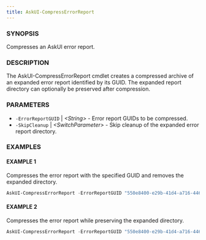 ---
title: AskUI-CompressErrorReport
---


### SYNOPSIS

Compresses an AskUI error report.

### DESCRIPTION

The AskUI-CompressErrorReport cmdlet creates a compressed archive of an expanded error report 
identified by its GUID. The expanded report directory can optionally be preserved after compression.

### PARAMETERS

- `-ErrorReportGUID` | _&lt;String&gt;_ - Error report GUIDs to be compressed. 
- `-SkipCleanup` | _&lt;SwitchParameter&gt;_ - Skip cleanup of the expanded error report directory.

### EXAMPLES

#### EXAMPLE 1

Compresses the error report with the specified GUID and removes the expanded directory.

```powershell
AskUI-CompressErrorReport -ErrorReportGUID "550e8400-e29b-41d4-a716-446655440000"
```
 
#### EXAMPLE 2

Compresses the error report while preserving the expanded directory.

```powershell
AskUI-CompressErrorReport -ErrorReportGUID "550e8400-e29b-41d4-a716-446655440000" -SkipCleanup
```

